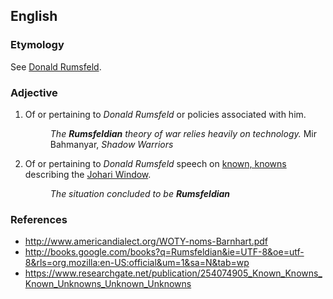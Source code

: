 ==English==

===Etymology===
See [[w:Donald Rumsfeld|Donald Rumsfeld]].

===Adjective===
{{en-adj}}

# Of or pertaining to ''Donald Rumsfeld'' or policies associated with him.
#: ''The '''Rumsfeldian''' theory of war relies heavily on technology.'' Mir Bahmanyar, ''Shadow Warriors''
# Of or pertaining to ''Donald Rumsfeld'' speech on [[W:There_are_known_knowns|known, knowns]] describing the [[w:Johari_window|Johari Window]].
#: ''The situation concluded to be '''Rumsfeldian'''''

===References===
* http://www.americandialect.org/WOTY-noms-Barnhart.pdf
* http://books.google.com/books?q=Rumsfeldian&ie=UTF-8&oe=utf-8&rls=org.mozilla:en-US:official&um=1&sa=N&tab=wp
* https://www.researchgate.net/publication/254074905_Known_Knowns_Known_Unknowns_Unknown_Unknowns